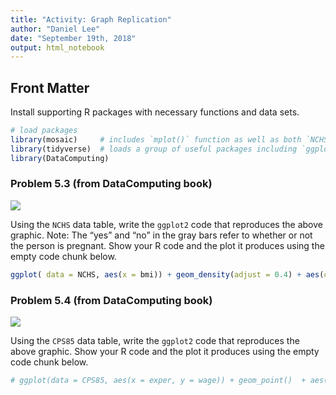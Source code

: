 ```yaml
---
title: "Activity: Graph Replication"
author: "Daniel Lee"
date: "September 19th, 2018"
output: html_notebook
---
```




## Front Matter

Install supporting R packages with necessary functions and data sets.

```r
# load packages
library(mosaic)     # includes `mplot()` function as well as both `NCHS` and `CPS85` data sets
library(tidyverse)  # loads a group of useful packages including `ggplot2`
library(DataComputing)
```


###  Problem 5.3 (from DataComputing book)

![](problem5-3.png)

Using the `NCHS` data table, write the `ggplot2` code that reproduces the above graphic.  Note: The "yes" and "no" in the gray bars refer to whether or not the person is pregnant.  Show your R code and the plot it produces using the empty code chunk below.  


```r
ggplot( data = NCHS, aes(x = bmi)) + geom_density(adjust = 0.4) + aes(colour = sex) + facet_wrap(~pregnant, ncol = 4) + labs(title = "") + theme(legend.position = "right") 

```



###  Problem 5.4 (from DataComputing book)

![](problem5-4.png)


Using the `CPS85` data table, write the `ggplot2` code that reproduces the above graphic.  Show your R code and the plot it produces using the empty code chunk below.


```r
# ggplot(data = CPS85, aes(x = exper, y = wage)) + geom_point()  + aes(colour = married) + scale_x_log10() + scale_y_log10() + facet_wrap(~sector, ncol = 4) + theme(legend.position = "right") + labs(title = "")


```


